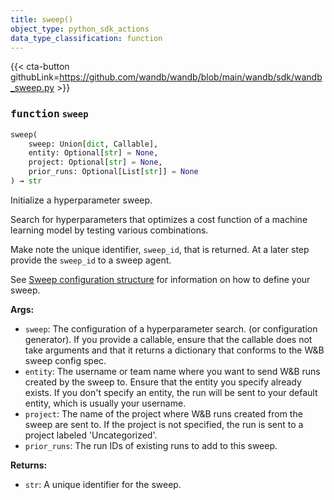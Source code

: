 ---
title: sweep()
object_type: python_sdk_actions
data_type_classification: function
---

{{< cta-button githubLink=https://github.com/wandb/wandb/blob/main/wandb/sdk/wandb_sweep.py >}}




### <kbd>function</kbd> `sweep`

```python
sweep(
    sweep: Union[dict, Callable],
    entity: Optional[str] = None,
    project: Optional[str] = None,
    prior_runs: Optional[List[str]] = None
) → str
```

Initialize a hyperparameter sweep. 

Search for hyperparameters that optimizes a cost function of a machine learning model by testing various combinations. 

Make note the unique identifier, `sweep_id`, that is returned. At a later step provide the `sweep_id` to a sweep agent. 

See [Sweep configuration structure](https://docs.wandb.ai/guides/sweeps/define-sweep-configuration) for information on how to define your sweep. 



**Args:**
 
 - `sweep`:  The configuration of a hyperparameter search.  (or configuration generator).  If you provide a callable, ensure that the callable does  not take arguments and that it returns a dictionary that  conforms to the W&B sweep config spec. 
 - `entity`:  The username or team name where you want to send W&B  runs created by the sweep to. Ensure that the entity you  specify already exists. If you don't specify an entity,  the run will be sent to your default entity,  which is usually your username. 
 - `project`:  The name of the project where W&B runs created from  the sweep are sent to. If the project is not specified, the  run is sent to a project labeled 'Uncategorized'. 
 - `prior_runs`:  The run IDs of existing runs to add to this sweep. 



**Returns:**
 
 - `str`:  A unique identifier for the sweep. 
